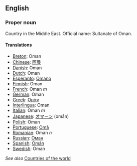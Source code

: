 ==English==

===Proper noun===

Country in the Middle East. Official name: Sultanate of Oman.

====Translations====
*[[Breton]]: Oman
*[[Chinese]]: [[阿曼]]
*[[Danish]]: Oman
*[[Dutch]]: Oman
*[[Esperanto]]: [[Omano]]
*[[Finnish]]: Oman
*[[French]]: Oman ''m''
*[[German]]: Oman
*[[Greek]]: [[Ομάν]]
*[[Interlingua]]: Oman
*[[Italian]]: Oman ''m''
*[[Japanese]]: [[オマーン]] (omān)
*[[Polish]]: Oman
*[[Portuguese]]: [[Omã]]
*[[Romanian]]: Oman ''n''
*[[Russian]]: [[Оман]]
*[[Spanish]]: [[Omán]]
*[[Swedish]]: Oman

''See also'' [[Countries of the world]]
